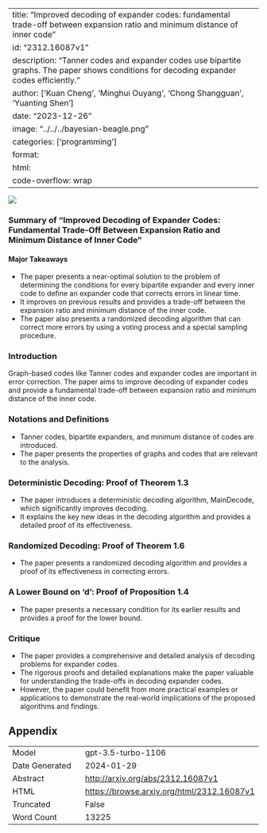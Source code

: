 
---
title: "Improved decoding of expander codes: fundamental trade-off between expansion ratio and minimum distance of inner code"
id: "2312.16087v1"
description: "Tanner codes and expander codes use bipartite graphs. The paper shows conditions for decoding expander codes efficiently."
author: ['Kuan Cheng', 'Minghui Ouyang', 'Chong Shangguan', 'Yuanting Shen']
date: "2023-12-26"
image: "../../../bayesian-beagle.png"
categories: ['programming']
format:
  html:
    code-overflow: wrap
---

![](None)

### Summary of "Improved Decoding of Expander Codes: Fundamental Trade-Off Between Expansion Ratio and Minimum Distance of Inner Code"

#### Major Takeaways
- The paper presents a near-optimal solution to the problem of determining the conditions for every bipartite expander and every inner code to define an expander code that corrects errors in linear time.
- It improves on previous results and provides a trade-off between the expansion ratio and minimum distance of the inner code.
- The paper also presents a randomized decoding algorithm that can correct more errors by using a voting process and a special sampling procedure.

### Introduction
Graph-based codes like Tanner codes and expander codes are important in error correction. The paper aims to improve decoding of expander codes and provide a fundamental trade-off between expansion ratio and minimum distance of the inner code.

### Notations and Definitions
- Tanner codes, bipartite expanders, and minimum distance of codes are introduced.
- The paper presents the properties of graphs and codes that are relevant to the analysis.

### Deterministic Decoding: Proof of Theorem 1.3
- The paper introduces a deterministic decoding algorithm, MainDecode, which significantly improves decoding.
- It explains the key new ideas in the decoding algorithm and provides a detailed proof of its effectiveness.

### Randomized Decoding: Proof of Theorem 1.6
- The paper presents a randomized decoding algorithm and provides a proof of its effectiveness in correcting errors.

### A Lower Bound on 'd': Proof of Proposition 1.4
- The paper presents a necessary condition for its earlier results and provides a proof for the lower bound.

### Critique
- The paper provides a comprehensive and detailed analysis of decoding problems for expander codes.
- The rigorous proofs and detailed explanations make the paper valuable for understanding the trade-offs in decoding expander codes.
- However, the paper could benefit from more practical examples or applications to demonstrate the real-world implications of the proposed algorithms and findings.

## Appendix

|          |          |
|----------|----------|
| Model     | gpt-3.5-turbo-1106       |
| Date Generated     | 2024-01-29       |
| Abstract | [http://arxiv.org/abs/2312.16087v1](http://arxiv.org/abs/2312.16087v1)        |
| HTML     | [https://browse.arxiv.org/html/2312.16087v1](https://browse.arxiv.org/html/2312.16087v1)       |
| Truncated       | False       |
| Word Count       | 13225       |